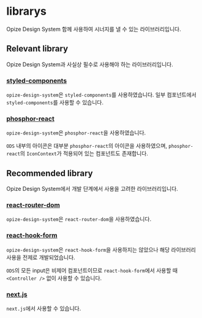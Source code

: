 
<Meta title="Docs/librarys" />

# librarys
Opize Design System 함께 사용하여 시너지를 낼 수 있는 라이브러리입니다.

## Relevant library
Opize Design System과 사실상 필수로 사용해야 하는 라이브러리입니다.

### [styled-components](https://www.npmjs.com/package/styled-components)
`opize-design-system`은 `styled-components`를 사용하였습니다. 일부 컴포넌트에서 `styled-components`를 사용할 수 있습니다.

### [phosphor-react](https://www.npmjs.com/package/phosphor-react)
`opize-design-system`은 `phosphor-react`을 사용하였습니다.

`ODS` 내부의 아이콘은 대부분 `phosphor-react`의 아이콘을 사용하였으며, `phosphor-react`의 `IconContext`가 적용되어 있는 컴포넌트도 존재합니다.

## Recommended library
Opize Design System에서 개발 단계에서 사용을 고려한 라이브러리입니다.

### [react-router-dom](https://www.npmjs.com/package/react-router-dom)
`opize-design-system`은 `react-router-dom`을 사용하였습니다.

### [react-hook-form](https://www.npmjs.com/package/react-hook-form)
`opize-design-system`은 `react-hook-form`을 사용하지는 않았으나 해당 라이브러리 사용을 전제로 개발되었습니다.

`ODS`의 모든 input은 비제어 컴포넌트이므로 `react-hook-form`에서 사용할 때 `<Controller />` 없이 사용할 수 있습니다. 

### [next.js](https://nextjs.org/)
`next.js`에서 사용할 수 있습니다.